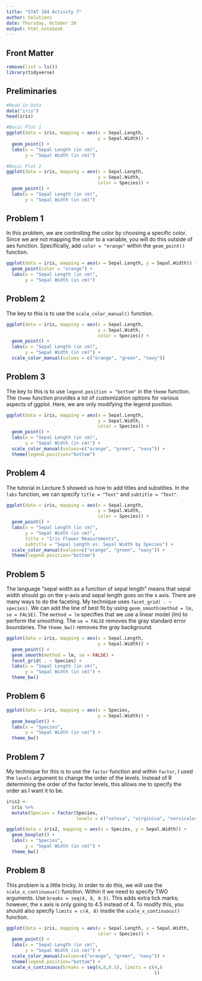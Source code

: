```yaml
---
title: "STAT 184 Activity 7"
author: Solutions
date: Thursday, October 20
output: html_notebook
---
```


## Front Matter
```r
remove(list = ls())
library(tidyverse)
```

## Preliminaries
```r
#Read in Data
data("iris")
head(iris)

#Basic Plot 1
ggplot(data = iris, mapping = aes(x = Sepal.Length,
                                  y = Sepal.Width)) +
  geom_point() +
  labs(x = "Sepal Length (in cm)",
       y = "Sepal Width (in cm)")

#Basic Plot 2
ggplot(data = iris, mapping = aes(x = Sepal.Length,
                                  y = Sepal.Width,
                                  color = Species)) +
  geom_point() +
  labs(x = "Sepal Length (in cm)",
       y = "Sepal Width (in cm)")
```

## Problem 1
In this problem, we are controlling the color by choosing a specific color. Since we are not mapping the color to a variable, you will do this outside of aes function. Specifically, add `color = "orange"` within the `geom_point()` function.

```r
ggplot(data = iris, mapping = aes(x = Sepal.Length, y = Sepal.Width)) +
  geom_point(color = "orange") +
  labs(x = "Sepal Length (in cm)",
       y = "Sepal Width (in cm)")
```


## Problem 2
The key to this is to use the `scale_color_manual()` function.

```r
ggplot(data = iris, mapping = aes(x = Sepal.Length, 
                                  y = Sepal.Width,
                                  color = Species)) +
  geom_point() +
  labs(x = "Sepal Length (in cm)",
       y = "Sepal Width (in cm)") +
  scale_color_manual(values = c("orange", "green", "navy"))
```

## Problem 3
The key to this is to use `legend.position = "bottom"` in the `theme` function. The `theme` function provides a lot of customization options for various aspects of ggplot. Here, we are only modifying the legend position.

```r
ggplot(data = iris, mapping = aes(x = Sepal.Length, 
                                  y = Sepal.Width,
                                  color = Species)) +
  geom_point() +
  labs(x = "Sepal Length (in cm)",
       y = "Sepal Width (in cm)") +
  scale_color_manual(values=c("orange", "green", "navy")) +
  theme(legend.position="bottom")
```

## Problem 4
The tutorial in Lecture 5 showed us how to add titles and substitles. In the `labs` function, we can specify `title = "Text"` and `subtitle = "Text"`.

```r
ggplot(data = iris, mapping = aes(x = Sepal.Length, 
                                  y = Sepal.Width,
                                  color = Species)) +
  geom_point() +
  labs(x = "Sepal Length (in cm)",
       y = "Sepal Width (in cm)",
       title = "Iris Flower Measurements",
       subtitle = "Sepal Length vs. Sepal Width by Species") +
  scale_color_manual(values=c("orange", "green", "navy")) +
  theme(legend.position="bottom")
```

## Problem 5
The language "sepal width as a function of sepal length" means that sepal width should go on the y-axis and sepal length goes on the x axis. There are many ways to do the faceting. My technique uses `facet_grid( . ~ species)`. We can add the line of best fit by using `geom_smooth(method = lm, se = FALSE)`. The `method = lm` specifies that we use a linear model (lm) to perform the smoothing. The `se = FALSE` removes the gray standard error boundaries. The `theme_bw()` removes the gray background.

```r
ggplot(data = iris, mapping = aes(x = Sepal.Length,
                                  y = Sepal.Width)) +
  geom_point() +
  geom_smooth(method = lm, se = FALSE) +
  facet_grid( . ~ Species) +
  labs(x = "Sepal Length (in cm)",
       y = "Sepal Width (in cm)") +
  theme_bw()
```

## Problem 6
```r
ggplot(data = iris, mapping = aes(x = Species, 
                                  y = Sepal.Width)) +
  geom_boxplot() +
  labs(x = "Species",
       y = "Sepal Width (in cm)") +
  theme_bw()
```

## Problem 7
My technique for this is to use the `factor` function and within `factor`, I used the `levels` argument to change the order of the levels. Instead of R determining the order of the factor levels, this allows me to specify the order as I want it to be.

```r
iris2 <- 
  iris %>%
  mutate(Species = factor(Species, 
                          levels = c("setosa", "virginica", "versicolor")))

ggplot(data = iris2, mapping = aes(x = Species, y = Sepal.Width)) +
  geom_boxplot() +
  labs(x = "Species",
       y = "Sepal Width (in cm)") +
  theme_bw()

```

## Problem 8
This problem is a little tricky. In order to do this, we will use the `scale_x_continuous()` function. Within it we need to specify TWO arguments. Use `breaks = seq(4, 8, 0.5)`. This adds extra tick marks; however, the x axis is only going to 4.5 instead of 4. To modify this, you should also specify `limits = c(4, 8)` insdie the `scale_x_continuous()` function. 

```r
ggplot(data = iris, mapping = aes(x = Sepal.Length, y = Sepal.Width,
                                  color = Species)) +
  geom_point() +
  labs(x = "Sepal Length (in cm)",
       y = "Sepal Width (in cm)") +
  scale_color_manual(values=c("orange", "green", "navy")) +
  theme(legend.position="bottom") +
  scale_x_continuous(breaks = seq(4,8,0.5), limits = c(4,8
                                                       ))
```


